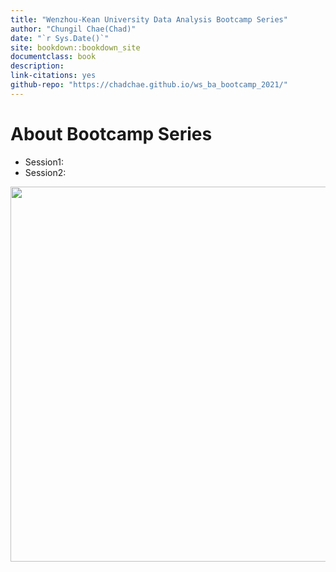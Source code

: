 ```yaml
--- 
title: "Wenzhou-Kean University Data Analysis Bootcamp Series"
author: "Chungil Chae(Chad)"
date: "`r Sys.Date()`"
site: bookdown::bookdown_site
documentclass: book
description: 
link-citations: yes
github-repo: "https://chadchae.github.io/ws_ba_bootcamp_2021/"
---
```


# About Bootcamp Series

- Session1: 
- Session2: 


![](images/0.png){ width=600px }